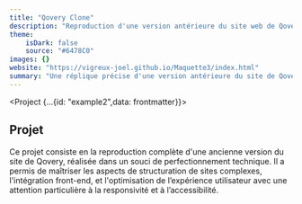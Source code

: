 ```yaml
---
title: "Qovery Clone"
description: "Reproduction d'une version antérieure du site web de Qovery"
theme:
    isDark: false
    source: "#6478C0"
images: {}
website: "https://vigreux-joel.github.io/Maquette3/index.html"
summary: "Une réplique précise d'une version antérieure du site de Qovery"
---
```


<Project {...{id: "example2",data: frontmatter}}>
<fragment slot="sidebar">

</fragment>
<fragment slot="body">


## Projet
Ce projet consiste en la reproduction complète d'une ancienne version du site de Qovery, réalisée dans un souci de perfectionnement technique.
Il a permis de maîtriser les aspects de structuration de sites complexes, l'intégration front-end, et l'optimisation de l’expérience utilisateur avec une attention particulière à la responsivité et à l’accessibilité.


</fragment>
</Project>
